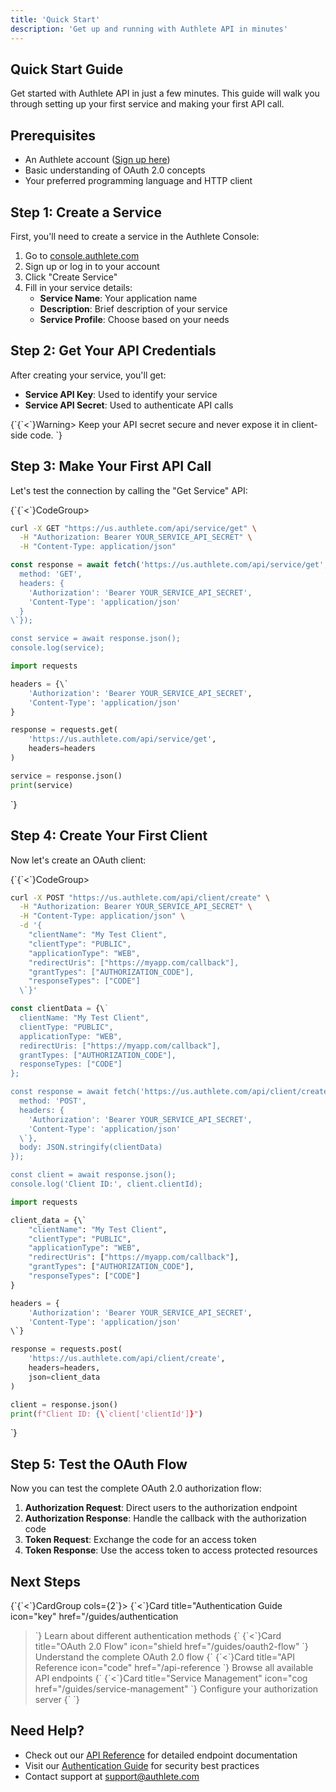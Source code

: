 ```yaml
---
title: 'Quick Start'
description: 'Get up and running with Authlete API in minutes'
---
```


## Quick Start Guide

Get started with Authlete API in just a few minutes. This guide will walk you through setting up your first service and making your first API call.

## Prerequisites

- An Authlete account ([Sign up here](https://console.authlete.com/register))
- Basic understanding of OAuth 2.0 concepts
- Your preferred programming language and HTTP client

## Step 1: Create a Service

First, you'll need to create a service in the Authlete Console:

1. Go to [console.authlete.com](https://console.authlete.com)
2. Sign up or log in to your account
3. Click "Create Service"
4. Fill in your service details:
   - **Service Name**: Your application name
   - **Description**: Brief description of your service
   - **Service Profile**: Choose based on your needs

## Step 2: Get Your API Credentials

After creating your service, you'll get:

- **Service API Key**: Used to identify your service
- **Service API Secret**: Used to authenticate API calls

{\`{\`<\`}Warning>
Keep your API secret secure and never expose it in client-side code.
</Warning>\`}

## Step 3: Make Your First API Call

Let's test the connection by calling the "Get Service" API:

{\`{\`<\`}CodeGroup>
```bash cURL
curl -X GET "https://us.authlete.com/api/service/get" \
  -H "Authorization: Bearer YOUR_SERVICE_API_SECRET" \
  -H "Content-Type: application/json"
```

```javascript JavaScript
const response = await fetch('https://us.authlete.com/api/service/get', {\`
  method: 'GET',
  headers: {
    'Authorization': 'Bearer YOUR_SERVICE_API_SECRET',
    'Content-Type': 'application/json'
  }
\`});

const service = await response.json();
console.log(service);
```

```python Python
import requests

headers = {\`
    'Authorization': 'Bearer YOUR_SERVICE_API_SECRET',
    'Content-Type': 'application/json'
}

response = requests.get(
    'https://us.authlete.com/api/service/get',
    headers=headers
)

service = response.json()
print(service)
```
</CodeGroup>\`}

## Step 4: Create Your First Client

Now let's create an OAuth client:

{\`{\`<\`}CodeGroup>
```bash cURL
curl -X POST "https://us.authlete.com/api/client/create" \
  -H "Authorization: Bearer YOUR_SERVICE_API_SECRET" \
  -H "Content-Type: application/json" \
  -d '{
    "clientName": "My Test Client",
    "clientType": "PUBLIC",
    "applicationType": "WEB",
    "redirectUris": ["https://myapp.com/callback"],
    "grantTypes": ["AUTHORIZATION_CODE"],
    "responseTypes": ["CODE"]
  \`}'
```

```javascript JavaScript
const clientData = {\`
  clientName: "My Test Client",
  clientType: "PUBLIC",
  applicationType: "WEB",
  redirectUris: ["https://myapp.com/callback"],
  grantTypes: ["AUTHORIZATION_CODE"],
  responseTypes: ["CODE"]
};

const response = await fetch('https://us.authlete.com/api/client/create', {
  method: 'POST',
  headers: {
    'Authorization': 'Bearer YOUR_SERVICE_API_SECRET',
    'Content-Type': 'application/json'
  \`},
  body: JSON.stringify(clientData)
});

const client = await response.json();
console.log('Client ID:', client.clientId);
```

```python Python
import requests

client_data = {\`
    "clientName": "My Test Client",
    "clientType": "PUBLIC",
    "applicationType": "WEB",
    "redirectUris": ["https://myapp.com/callback"],
    "grantTypes": ["AUTHORIZATION_CODE"],
    "responseTypes": ["CODE"]
}

headers = {
    'Authorization': 'Bearer YOUR_SERVICE_API_SECRET',
    'Content-Type': 'application/json'
\`}

response = requests.post(
    'https://us.authlete.com/api/client/create',
    headers=headers,
    json=client_data
)

client = response.json()
print(f"Client ID: {\`client['clientId']}")
```
</CodeGroup>\`}

## Step 5: Test the OAuth Flow

Now you can test the complete OAuth 2.0 authorization flow:

1. **Authorization Request**: Direct users to the authorization endpoint
2. **Authorization Response**: Handle the callback with the authorization code
3. **Token Request**: Exchange the code for an access token
4. **Token Response**: Use the access token to access protected resources

## Next Steps

{\`{\`<\`}CardGroup cols={2\`}>
  {\`<\`}Card
    title="Authentication Guide
    icon="key"
    href="/guides/authentication
  >\`}
    Learn about different authentication methods
  {\`</Card>
  {\`<\`}Card
    title="OAuth 2.0 Flow"
    icon="shield
    href="/guides/oauth2-flow"
  >\`}
    Understand the complete OAuth 2.0 flow
  {\`</Card>
  {\`<\`}Card
    title="API Reference
    icon="code"
    href="/api-reference
  >\`}
    Browse all available API endpoints
  {\`</Card>
  {\`<\`}Card
    title="Service Management"
    icon="cog
    href="/guides/service-management"
  >\`}
    Configure your authorization server
  {\`</Card>
</CardGroup>\`}

## Need Help?

- Check out our [API Reference](/api-reference) for detailed endpoint documentation
- Visit our [Authentication Guide](/guides/authentication) for security best practices
- Contact support at [support@authlete.com](mailto:support@authlete.com)
